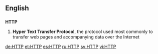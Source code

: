 ==English==

==={{initialism}}===
'''HTTP'''

# '''Hyper Text Transfer Protocol''', the protocol used most commonly to transfer web pages and accompanying data over the Internet

[[de:HTTP]]
[[et:HTTP]]
[[es:HTTP]]
[[ru:HTTP]]
[[sv:HTTP]]
[[vi:HTTP]]
